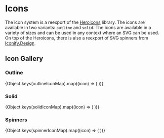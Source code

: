 
<Meta title='Design System/Icons'/>

# Icons

The icon system is a reexport of the [Heroicons](https://heroicons.com/) library. The icons are available in two variants: `outline` and `solid`. The icons are available in a variety of sizes and can be used in any context where an SVG can be used. On top of the Heroicons, there is also a reexport of SVG spinners from [Iconify.Design](https://icon-sets.iconify.design/svg-spinners/).

## Icon Gallery

### Outline

<IconGallery>
  {Object.keys(outlineIconMap).map((icon) => (
    <IconItem key={icon} name={outlineIconMap[icon].title}>
        <IconWrapper icon={icon} />
    </IconItem>
  ))}
</IconGallery>

### Solid

<IconGallery>
  {Object.keys(solidIconMap).map((icon) => (
    <IconItem key={icon} name={solidIconMap[icon].title}>
        <IconWrapper icon={icon} />
    </IconItem>
  ))}
</IconGallery>

### Spinners

<IconGallery>
    {Object.keys(spinnerIconMap).map((icon) => (
        <IconItem key={icon} name={spinnerIconMap[icon].title}>
            <IconWrapper icon={icon} className='test-icon-fill'/>
        </IconItem>
    ))}
</IconGallery>